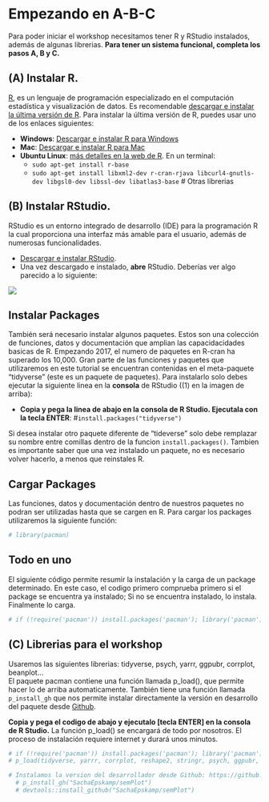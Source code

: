 # Empezando en A-B-C{#Empezando}

Para poder iniciar el workshop necesitamos tener R y RStudio instalados, además de algunas librerias. **Para tener un sistema funcional, completa los pasos A, B y C.**

## **(A)** Instalar R.
[R](https://www.r-project.org/), es un lenguaje de programación especializado en el computación estadística y visualización de datos. Es recomendable [descargar e instalar la última versión de R](http://dirichlet.mat.puc.cl/). Para instalar la última versión de R, puedes usar uno de los enlaces siguientes:

* **Windows**: [Descargar e instalar R para Windows](https://cran.r-project.org/bin/windows/base/)  
* **Mac**: [Descargar e instalar R para Mac](https://cran.r-project.org/bin/macosx/)  
* **Ubuntu Linux**: [más detalles en la web de R](https://cran.r-project.org/bin/linux/debian/). En un terminal:
    + `sudo apt-get install r-base`
    + `sudo apt-get install libxml2-dev r-cran-rjava libcurl4-gnutls-dev libgsl0-dev libssl-dev libatlas3-base` # Otras librerias 
<!-- TODO: Definir librerias minimas necesarias en ubuntu -->


## **(B)** Instalar RStudio.
RStudio es un entorno integrado de desarrollo (IDE) para la programación R la cual proporciona una interfaz más amable para el usuario, además de numerosas funcionalidades. 

* [Descargar e instalar RStudio](http://www.rstudio.com/download).
* Una vez descargado e instalado, **abre** RStudio. Deberías ver algo parecido a lo siguiente:


![](Images/Empezando2.png)


## Instalar Packages

También será necesario instalar algunos paquetes. Estos son una colección de funciones, datos y documentación que amplian las capacidacidades basicas de R. Empezando 2017, el numero de paquetes en R-cran ha superado los 10,000.
Gran parte de las funciones y paquetes que utilizaremos en este tutorial se encuentran contenidas en el meta-paquete "tidyverse" (este es un paquete de paquetes). 
Para instalarlo solo debes ejecutar la siguiente linea en la **consola** de RStudio ((1) en la imagen de arriba):  

* **Copia y pega la linea de abajo en la consola de R Studio. Ejecutala con la tecla ENTER**:
#`install.packages("tidyverse")`

Si desea instalar otro paquete diferente de "tideverse" solo debe remplazar su nombre entre comillas dentro de la funcion `install.packages()`.
Tambien es importante saber que una vez instalado un paquete, no es necesario volver hacerlo, a menos que reinstales R.


## Cargar Packages

Las funciones, datos y documentación dentro de nuestros paquetes no podran ser utilizadas hasta que se cargen en R.
Para cargar los packages utilizaremos la siguiente función:

```r
# library(pacman)
```


## Todo en uno
El siguiente código permite resumir la instalación y la carga de un package determinado. En este caso, el codigo primero comprueba primero si el package se encuentra ya instalado; Si no se encuentra instalado, lo instala. Finalmente lo carga.

```r
# if (!require('pacman')) install.packages('pacman'); library('pacman')
```

## **(C)** Librerias para el workshop
Usaremos las siguientes librerias: tidyverse, psych, yarrr, ggpubr, corrplot, beanplot...   
El paquete pacman contiene una función llamada p_load(), que permite hacer lo de arriba automaticamente. También tiene una función llamada `p_install_gh` que nos permite instalar directamente la versión en desarrollo del paquete desde [Github](https://github.com/). 

**Copia y pega el codigo de abajo y ejecutalo [tecla ENTER] en la consola de R Studio.** La función p_load() se encargará de todo por nosotros. El proceso de instalación requiere internet y durará unos minutos.

```r
# if (!require('pacman')) install.packages('pacman'); library('pacman')
# p_load(tidyverse, yarrr, corrplot, reshape2, stringr, psych, ggpubr, corrplot, beanplot) #semTools, lavaan

# Instalamos la version del desarrollador desde Github: https://github.com/SachaEpskamp/semPlot
  # p_install_gh("SachaEpskamp/semPlot")
  # devtools::install_github("SachaEpskamp/semPlot")

```

